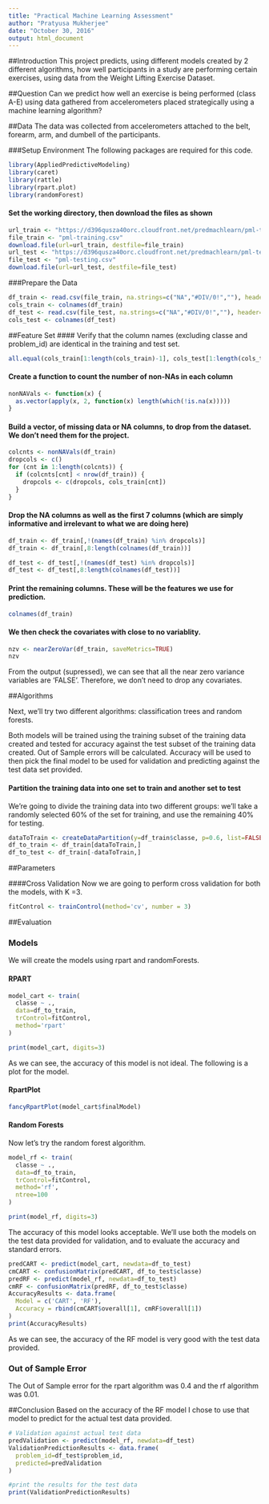 ```yaml
---
title: "Practical Machine Learning Assessment"
author: "Pratyusa Mukherjee"
date: "October 30, 2016"
output: html_document
---
```


##Introduction
This project predicts, using different models created by 2 different algorithms, how well participants in a study are performing certain exercises, using data from the Weight Lifting Exercise Dataset.


##Question
Can we predict how well an exercise is being performed (class A-E) using data gathered from accelerometers placed strategically using a machine learning algorithm?

##Data
The data was collected from accelerometers attached to the belt, forearm, arm, and dumbell of the participants.


###Setup Environment
The following packages are required for this code. 
```r
library(AppliedPredictiveModeling)
library(caret)
library(rattle)
library(rpart.plot)
library(randomForest)
```


#### Set the working directory, then download the files as shown
```r
url_train <- "https://d396qusza40orc.cloudfront.net/predmachlearn/pml-training.csv"
file_train <- "pml-training.csv"
download.file(url=url_train, destfile=file_train)
url_test <- "https://d396qusza40orc.cloudfront.net/predmachlearn/pml-testing.csv"
file_test <- "pml-testing.csv"
download.file(url=url_test, destfile=file_test)
```

###Prepare the Data

```r
df_train <- read.csv(file_train, na.strings=c("NA","#DIV/0!",""), header=TRUE)
cols_train <- colnames(df_train)
df_test <- read.csv(file_test, na.strings=c("NA","#DIV/0!",""), header=TRUE)
cols_test <- colnames(df_test)
```

##Feature Set
#### Verify that the column names (excluding classe and problem_id) are identical in the training and test set.
```r
all.equal(cols_train[1:length(cols_train)-1], cols_test[1:length(cols_train)-1])
```

#### Create a function to count the number of non-NAs in each column
```r
nonNAVals <- function(x) {
  as.vector(apply(x, 2, function(x) length(which(!is.na(x)))))
}
```

#### Build a vector, of missing data or NA columns, to drop from the dataset. We don't need them for the project.
```r
colcnts <- nonNAVals(df_train)
dropcols <- c()
for (cnt in 1:length(colcnts)) {
  if (colcnts[cnt] < nrow(df_train)) {
    dropcols <- c(dropcols, cols_train[cnt])
  }
}
```

#### Drop the NA columns as well as the first 7 columns (which are simply informative and irrelevant to what we are doing here)
```r
df_train <- df_train[,!(names(df_train) %in% dropcols)]
df_train <- df_train[,8:length(colnames(df_train))]

df_test <- df_test[,!(names(df_test) %in% dropcols)]
df_test <- df_test[,8:length(colnames(df_test))]
```

#### Print the remaining columns. These will be the features we use for prediction.
```r
colnames(df_train)
```

#### We then check the covariates with close to no variablity.
```r
nzv <- nearZeroVar(df_train, saveMetrics=TRUE)
nzv
```

From the output (supressed), we can see that all the near zero variance variables are 'FALSE'. Therefore, we don't need to drop any covariates.

##Algorithms

Next, we'll try two different algorithms: classification trees and random forests.

Both models will be trained using the training subset of the training data created and tested for accuracy against the test subset of the training data created. Out of Sample errors will be calculated. Accuracy will be used to then pick the final model to be used for validation and predicting against the test data set provided.

#### Partition the training data into one set to train and another set to test
We're going to divide the training data into two different groups: we'll take a randomly selected 60% of the set for training, and use the remaining 40% for testing. 
```r
dataToTrain <- createDataPartition(y=df_train$classe, p=0.6, list=FALSE)
df_to_train <- df_train[dataToTrain,]
df_to_test <- df_train[-dataToTrain,]

```

##Parameters

####Cross Validation
Now we are going to perform cross validation for both the models, with K =3.
```r
fitControl <- trainControl(method='cv', number = 3)
```

##Evaluation

### Models 
We will create the models using rpart and randomForests.

#### RPART
```r
model_cart <- train(
  classe ~ ., 
  data=df_to_train,
  trControl=fitControl,
  method='rpart'
)

print(model_cart, digits=3)
```
As we can see, the accuracy of this model is not ideal. The following is a plot for the model.

#### RpartPlot

```r
fancyRpartPlot(model_cart$finalModel)
```

#### Random Forests

Now let's try the random forest algorithm.
```r
model_rf <- train(
  classe ~ ., 
  data=df_to_train,
  trControl=fitControl,
  method='rf',
  ntree=100
)

print(model_rf, digits=3)
```

The accuracy of this model looks acceptable. We'll use both the models on the test data provided for validation, and to evaluate the accuracy and standard errors.

```r
predCART <- predict(model_cart, newdata=df_to_test)
cmCART <- confusionMatrix(predCART, df_to_test$classe)
predRF <- predict(model_rf, newdata=df_to_test)
cmRF <- confusionMatrix(predRF, df_to_test$classe)
AccuracyResults <- data.frame(
  Model = c('CART', 'RF'),
  Accuracy = rbind(cmCART$overall[1], cmRF$overall[1])
)
print(AccuracyResults)
```
As we can see, the accuracy of the RF model is very good with the test data provided.

### Out of Sample Error
The Out of Sample error for the rpart algorithm was 0.4 and the rf algorithm was 0.01.

##Conclusion
Based on the accuracy of the RF model I chose to use that model to predict for the actual test data provided. 
```r
# Validation against actual test data
predValidation <- predict(model_rf, newdata=df_test)
ValidationPredictionResults <- data.frame(
  problem_id=df_test$problem_id,
  predicted=predValidation
)

#print the results for the test data 
print(ValidationPredictionResults)
```